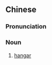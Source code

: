 {{also|机库}}
==Chinese==
{{zh-forms|s=机库}}

===Pronunciation===
{{zh-pron
|m=jīkù
|mn=ki-khò͘
|cat=n
}}

===Noun===
{{zh-noun}}
# [[hangar]]